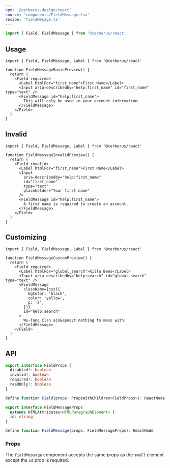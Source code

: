 ```yaml
---
npm: '@cerberus-design/react'
source: 'components/FieldMessage.tsx'
recipe: 'fieldMesage.ts'
---
```



<DeprecationAdmonition description="Field" />

```ts
import { Field, FieldMessage } from '@cerberus/react'
```

## Usage

```tsx title="first-name-input.tsx" {8}
import { Field, FieldMessage, Label } from '@cerberus/react'

function FieldMessageBasicPreview() {
  return (
    <Field required>
      <Label htmlFor="first_name">First Name</Label>
      <Input aria-describedby="help:first_name" id="first_name" type="text" />
      <FieldMessage id="help:first_name">
        This will only be used in your account information.
      </FieldMessage>
    </Field>
  )
}
```

## Invalid

```tsx title="search-input.tsx" {5}
import { Field, FieldMessage, Label } from '@cerberus/react'

function FieldMessageInvalidPreview() {
  return (
    <Field invalid>
      <Label htmlFor="first_name">First Name</Label>
      <Input
        aria-describedby="help:first_name"
        id="first_name"
        type="text"
        placeholder="Your first name"
      />
      <FieldMessage id="help:first_name">
        A first name is required to create an account.
      </FieldMessage>
    </Field>
  )
}
```

## Customizing

```tsx title="search-input.tsx"
import { Field, FieldMessage, Label } from '@cerberus/react'

function FieldMessageCustomPreview() {
  return (
    <Field required>
      <Label htmlFor="global_search">Killa Bees</Label>
      <Input aria-describedby="help:search" id="global_search" type="text" />
      <FieldMessage
        className={css({
          bgColor: 'black',
          color: 'yellow',
          p: '2',
        })}
        id="help:search"
      >
        Wu-Tang Clan ain&apos;t nothing to mess with!
      </FieldMessage>
    </Field>
  )
}

```

## API

<NoteAdmonition description="The Label component must be used within a Field provider." />

```ts showLineNumbers=false
export interface FieldProps {
  disabled?: boolean
  invalid?: boolean
  required?: boolean
  readOnly?: boolean
}

define function Field(props: PropsWithChildren<FieldProps>): ReactNode
```

```ts showLineNumbers=false
export interface FieldMessageProps
  extends HTMLAttributes<HTMLParagraphElement> {
  id: string
}

define function FieldMessage(props: FieldMessageProps): ReactNode
```

### Props

The `FieldMessage` component accepts the same props as the `small` element except the `id` prop is required.
